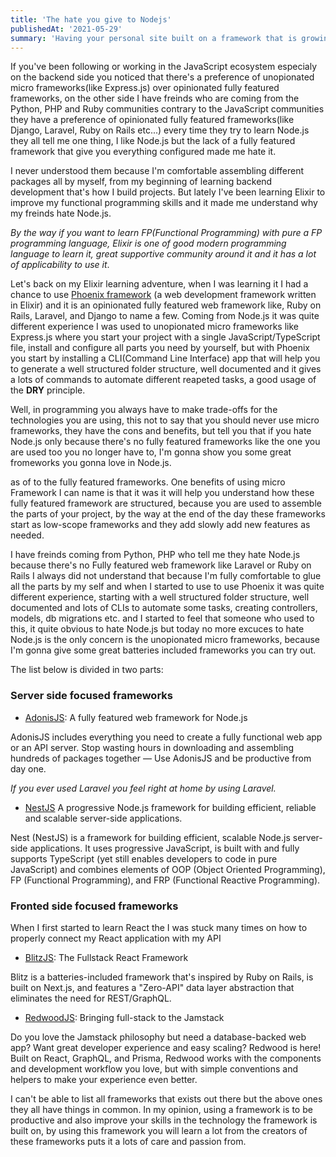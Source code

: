 ```yaml
---
title: 'The hate you give to Nodejs'
publishedAt: '2021-05-29'
summary: 'Having your personal site built on a framework that is growing at a rapid pace like Next.js, comes with a cost...'
---
```


If you've been following or working in the JavaScript ecosystem especialy on the backend side you noticed that there's a preference of unopionated micro frameworks(like Express.js) over opinionated fully featured frameworks, on the other side I have freinds who are coming from the Python, PHP and Ruby communities contrary to the JavaScript communities they have a preference of opinionated fully featured frameworks(like Django, Laravel, Ruby on Rails etc...) every time they try to learn Node.js they all tell me one thing, I like Node.js but the lack of a fully featured framework that give you everything configured made me hate it.

I never understood them because I'm comfortable assembling different packages all by myself, from my beginning of learning backend development that's how I build projects. But lately I've been learning Elixir to improve my functional programming skills and it made me understand why my freinds hate Node.js.

_By the way if you want to learn FP(Functional Programming) with pure a FP programming language, Elixir is one of good modern programming language to learn it, great supportive community around it and it has a lot of applicability to use it_.

Let's back on my Elixir learning adventure, when I was learning it I had a chance to use [Phoenix framework](https://www.phoenixframework.org/) (a web development framework written in Elixir) and it is an opinionated fully featured web framework like, Ruby on Rails, Laravel, and Django to name a few. Coming from Node.js it was quite different experience I was used to unopionated micro frameworks like Express.js where you start your project with a single JavaScript/TypeScript file, install and configure all parts you need by yourself, but with Phoenix you start by installing a CLI(Command Line Interface) app that will help you to generate a well structured folder structure, well documented and it gives a lots of commands to automate different reapeted tasks, a good usage of the **DRY** principle.

Well, in programming you always have to make trade-offs for the technologies you are using, this not to say that you should never use micro frameworks, they have the cons and benefits, but tell you that if you hate Node.js only because there's no fully featured frameworks like the one you are used too you no longer have to, I'm gonna show you some great fromeworks you gonna love in Node.js.

as of to the fully featured frameworks. One benefits of using micro Framework I can name is that it was it will help you understand how these fully featured framework are structured, because you are used to assemble the parts of your project, by the way at the end of the day these frameworks start as low-scope frameworks and they add slowly add new features as needed.

I have freinds coming from Python, PHP who tell me they hate Node.js because there's no Fully featured web framework like Laravel or Ruby on Rails I always did not understand that because I'm fully comfortable to glue all the parts by my self and when I started to use to use Phoenix it was quite different experience, starting with a well structured folder structure, well documented and lots of CLIs to automate some tasks, creating controllers, models, db migrations etc. and I started to feel that someone who used to this, it quite obvious to hate Node.js but today no more excuces to hate Node.js is the only concern is the unopionated micro frameworks, because I'm gonna give some great batteries included frameworks you can try out.

The list below is divided in two parts:

### Server side focused frameworks

-   [AdonisJS](https://adonisjs.com/): A fully featured web framework for Node.js

AdonisJS includes everything you need to create a fully functional web app or an API server. Stop wasting hours in downloading and assembling hundreds of packages together — Use AdonisJS and be productive from day one.

_If you ever used Laravel you feel right at home by using Laravel._

-   [NestJS](https://nestjs.com/) A progressive Node.js framework for building efficient, reliable and scalable server-side applications.

Nest (NestJS) is a framework for building efficient, scalable Node.js server-side applications. It uses progressive JavaScript, is built with and fully supports TypeScript (yet still enables developers to code in pure JavaScript) and combines elements of OOP (Object Oriented Programming), FP (Functional Programming), and FRP (Functional Reactive Programming).

### Fronted side focused frameworks

When I first started to learn React the I was stuck many times on how to properly connect my React application with my API

-   [BlitzJS](https://blitzjs.com/): The Fullstack React Framework

Blitz is a batteries-included framework that's inspired by Ruby on Rails, is built on Next.js, and features a "Zero-API" data layer abstraction that eliminates the need for REST/GraphQL.

-   [RedwoodJS](https://redwoodjs.com/): Bringing full-stack to the Jamstack

Do you love the Jamstack philosophy but need a database-backed web app? Want great developer experience and easy scaling? Redwood is here! Built on React, GraphQL, and Prisma, Redwood works with the components and development workflow you love, but with simple conventions and helpers to make your experience even better.

I can't be able to list all frameworks that exists out there but the above ones they all have things in common. In my opinion, using a framework is to be productive and also improve your skills in the technology the framework is built on, by using this framework you will learn a lot from the creators of these frameworks puts it a lots of care and passion from.
